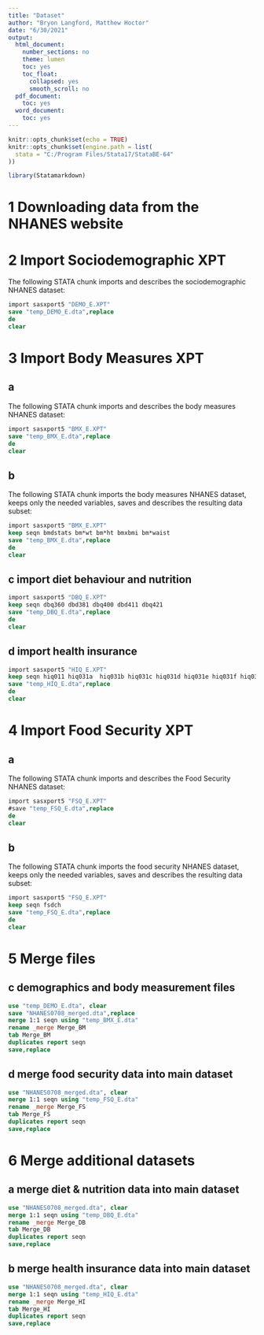 ```yaml
---
title: "Dataset"
author: "Bryon Langford, Matthew Hoctor"
date: "6/30/2021"
output:
  html_document:
    number_sections: no
    theme: lumen
    toc: yes
    toc_float:
      collapsed: yes
      smooth_scroll: no
  pdf_document:
    toc: yes
  word_document:
    toc: yes
---
```


```r
knitr::opts_chunk$set(echo = TRUE)
knitr::opts_chunk$set(engine.path = list(
  stata = "C:/Program Files/Stata17/StataBE-64"
))
```

```r
library(Statamarkdown)
```

# 1 Downloading data from the NHANES website

# 2 Import Sociodemographic XPT

The following STATA chunk imports and describes the sociodemographic NHANES dataset:

```stata
import sasxport5 "DEMO_E.XPT"
save "temp_DEMO_E.dta",replace
de
clear
```

# 3 Import Body Measures XPT

## a

The following STATA chunk imports and describes the body measures NHANES dataset:

```stata
import sasxport5 "BMX_E.XPT"
save "temp_BMX_E.dta",replace
de
clear
```

## b

The following STATA chunk imports the body measures NHANES dataset, keeps only the needed variables, saves and describes the resulting data subset:

```stata
import sasxport5 "BMX_E.XPT"
keep seqn bmdstats bm*wt bm*ht bmxbmi bm*waist
save "temp_BMX_E.dta",replace
de
clear
```

## c import diet behaviour and nutrition

```stata
import sasxport5 "DBQ_E.XPT"
keep seqn dbq360 dbd381 dbq400 dbd411 dbq421
save "temp_DBQ_E.dta",replace
de
clear
```

## d import health insurance

```stata
import sasxport5 "HIQ_E.XPT"
keep seqn hiq011 hiq031a  hiq031b hiq031c hiq031d hiq031e hiq031f hiq031g hiq031h hiq031i hiq031j hiq031aa
save "temp_HIQ_E.dta",replace
de
clear
```

# 4 Import Food Security XPT

## a

The following STATA chunk imports and describes the Food Security NHANES dataset:

```stata
import sasxport5 "FSQ_E.XPT"
#save "temp_FSQ_E.dta",replace
de
clear
```

## b

The following STATA chunk imports the food security NHANES dataset, keeps only the needed variables, saves and describes the resulting data subset:

```stata
import sasxport5 "FSQ_E.XPT"
keep seqn fsdch
save "temp_FSQ_E.dta",replace
de
clear
```

# 5 Merge files

## c demographics and body measurement files

```stata
use "temp_DEMO_E.dta", clear
save "NHANES0708_merged.dta",replace
merge 1:1 seqn using "temp_BMX_E.dta"
rename _merge Merge_BM
tab Merge_BM
duplicates report seqn
save,replace
```

## d merge food security data into main dataset

```stata
use "NHANES0708_merged.dta", clear
merge 1:1 seqn using "temp_FSQ_E.dta"
rename _merge Merge_FS
tab Merge_FS
duplicates report seqn
save,replace
```

# 6 Merge additional datasets

## a merge diet & nutrition data into main dataset

```stata
use "NHANES0708_merged.dta", clear
merge 1:1 seqn using "temp_DBQ_E.dta"
rename _merge Merge_DB
tab Merge_DB
duplicates report seqn
save,replace
```

## b merge health insurance data into main dataset

```stata
use "NHANES0708_merged.dta", clear
merge 1:1 seqn using "temp_HIQ_E.dta"
rename _merge Merge_HI
tab Merge_HI
duplicates report seqn
save,replace
```

